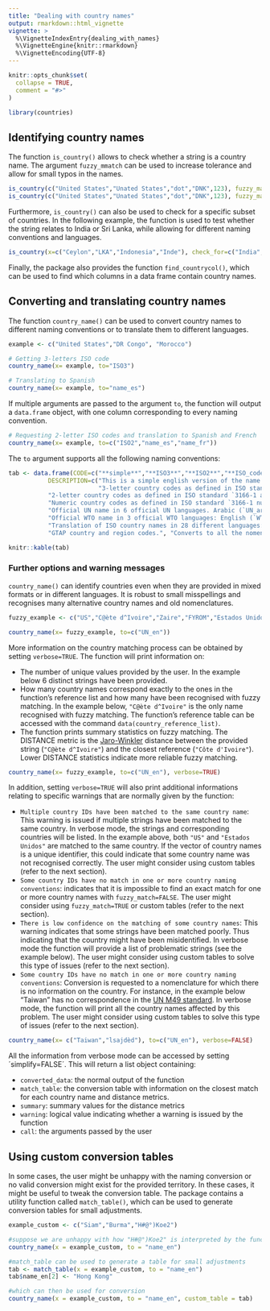 ```yaml
---
title: "Dealing with country names"
output: rmarkdown::html_vignette
vignette: >
  %\VignetteIndexEntry{dealing_with_names}
  %\VignetteEngine{knitr::rmarkdown}
  %\VignetteEncoding{UTF-8}
---
```


```r
knitr::opts_chunk$set(
  collapse = TRUE,
  comment = "#>"
)

library(countries)
```

## Identifying country names

The function `is_country()` allows to check whether a string is a country name. The argument `fuzzy_mmatch` can be used to increase tolerance and allow for small typos in the names.  

```r
is_country(c("United States","Unated States","dot","DNK",123), fuzzy_match = FALSE) # FALSE is the default and will run faster
is_country(c("United States","Unated States","dot","DNK",123), fuzzy_match = TRUE)
```

Furthermore, `is_country()` can also be used to check for a specific subset of countries. In the following example, the function is used to test whether the string relates to India or Sri Lanka, while allowing for different naming conventions and languages.

```r
is_country(x=c("Ceylon","LKA","Indonesia","Inde"), check_for=c("India","Sri Lanka"))
```

Finally, the package also provides the function `find_countrycol()`, which can be used to find which columns in a data frame contain country names.

## Converting and translating country names

The function `country_name()` can be used to convert country names to different naming conventions or to translate them to different languages. 

```r
example <- c("United States","DR Congo", "Morocco")

# Getting 3-letters ISO code
country_name(x= example, to="ISO3")

# Translating to Spanish
country_name(x= example, to="name_es")
```

If multiple arguments are passed to the argument `to`, the function will output a `data.frame` object, with one column corresponding to every naming convention.

```r
# Requesting 2-letter ISO codes and translation to Spanish and French
country_name(x= example, to=c("ISO2","name_es","name_fr"))
```


The `to` argument supports all the following naming conventions:




```r
tab <- data.frame(CODE=c("**simple**","**ISO3**","**ISO2**","**ISO_code**","**UN_**xx","**WTO_**xx","**name_**xx","**GTAP**", "**all**"),
           DESCRIPTION=c("This is a simple english version of the name containing only ASCII characters. This nomenclature is available for all countries.",
                         "3-letter country codes as defined in ISO standard `3166-1 alpha-3`. This nomenclature is available only for the territories in the standard (currently 249 territories).",
           "2-letter country codes as defined in ISO standard `3166-1 alpha-2`. This nomenclature is available only for the territories in the standard (currently 249 territories).",
           "Numeric country codes as defined in ISO standard `3166-1 numeric`. This country code is the same as the UN's country number (M49 standard). This nomenclature is available for the territories in the ISO standard (currently 249 countries).",
           "Official UN name in 6 official UN languages. Arabic (`UN_ar`), Chinese  (`UN_zh`), English  (`UN_en`), French  (`UN_fr`), Spanish  (`UN_es`), Russian (`UN_ru`). This nomenclature is only available for countries in the M49 standard (currently 249 territories).",
           "Official WTO name in 3 official WTO languages: English (`WTO_en`), French (`WTO_fr`), Spanish (`WTO_es`). This nomenclature is only available for WTO members and observers (currently 189 entities).",
           "Translation of ISO country names in 28 different languages: Arabic (`name_ar`), Bulgarian (`name_bg`), Czech (`name_cs`), Danish (`name_da`), German (`name_de`), Greek (`name_el`), English  (`name_en`), Spanish  (`name_es`), Estonian (`name_et`),  Basque (`name_eu`),  Finnish (`name_fi`), French (`name_fr`), Hungarian (`name_hu`), Italian (`name_it`), Japponease (`name_ja`), Korean (`name_ko`), Lithuanian (`name_lt`), Dutch (`name_nl`), Norwegian (`name_no`), Polish (`name_po`), Portuguese (`name_pt`), Romenian (`name_ro`), Russian (`name_ru`), Slovak (`name_sk`), Swedish (`name_sv`), Thai (`name_th`), Ukranian (`name_uk`), Chinese simplified (`name_zh`), Chinese traditional (`name_zh-tw`)",
           "GTAP country and region codes.", "Converts to all the nomenclatures and languages in this table"))

knitr::kable(tab)
```





### Further options and warning messages

`country_name()` can identify countries even when they are provided in mixed formats or in different languages. It is robust to small misspellings and recognises many alternative country names and old nomenclatures.  

```r
fuzzy_example <- c("US","C@ète d^Ivoire","Zaire","FYROM","Estados Unidos","ITA")

country_name(x= fuzzy_example, to=c("UN_en"))
```

More information on the country matching process can be obtained by setting `verbose=TRUE`. The function will print information on:

* The number of unique values provided by the user. In the example below 6 distinct strings have been provided.
* How many country names correspond exactly to the ones in the function's reference list and how many have been recognised with fuzzy matching. In the example below, `"C@ète d^Ivoire"` is the only name recognised with fuzzy matching. The function's reference table can be accessed with the command `data(country_reference_list)`.
* The function prints summary statistics on fuzzy matching. The DISTANCE metric is the [Jaro-Winkler](https://en.wikipedia.org/wiki/Jaro%E2%80%93Winkler_distance) distance between the provided string (`"C@ète d^Ivoire"`) and the closest reference (`"Côte d'Ivoire"`). Lower DISTANCE statistics indicate more reliable fuzzy matching.  


```r
country_name(x= fuzzy_example, to=c("UN_en"), verbose=TRUE)
```

In addition, setting `verbose=TRUE` will also print additional informations relating  to specific warnings that are normally given by the function:

* `Multiple country IDs have been matched to the same country name`: This warning is issued if multiple strings have been matched to the same country. In verbose mode, the strings and corresponding countries will be listed. In the example above, both `"US"` and `"Estados Unidos"` are matched to the same country. If the vector of country names is a unique identifier, this could indicate that some country name was not recognised correctly. The user might consider using custom tables (refer to the next section).
* `Some country IDs have no match in one or more country naming conventions`: indicates that it is impossible to find an exact match for one or more country names with `fuzzy_match=FALSE`. The user might consider using `fuzzy_match=TRUE` or custom tables (refer to the next section). 
* `There is low confidence on the matching of some country names`: This warning indicates that some strings have been matched poorly. Thus indicating that the country might have been misidentified. In verbose mode the function will provide a list of problematic strings (see the example below). The user might consider using custom tables to solve this type of issues (refer to the next section). 
* `Some country IDs have no match in one or more country naming conventions`: Conversion is requested to a nomenclature for which there is no information on the country. For instance, in the example below "Taiwan" has no correspondence in the [UN M49 standard](https://unstats.un.org/unsd/methodology/m49/). In verbose mode, the function will print all the country names affected by this problem. The user might consider using custom tables to solve this type of issues (refer to the next section). 

```r
country_name(x= c("Taiwan","lsajdèd"), to=c("UN_en"), verbose=FALSE)
```

All the information from verbose mode can be accessed by setting ´simplify=FALSE´. This will return a list object containing:

* `converted_data`: the normal output of the function
* `match_table`: the conversion table with information on the closest match for each country name and distance metrics.
* `summary`: summary values for the distance metrics
* `warning`: logical value indicating whether a warning is issued by the function
* `call`: the arguments passed by the user

## Using custom conversion tables

In some cases, the user might be unhappy with the naming conversion or no valid conversion might exist for the provided territory. In these cases, it might be useful to tweak the conversion table. The package contains a utility function called `match_table()`, which can be used to generate conversion tables for small adjustments. 

```r
example_custom <- c("Siam","Burma","H#@°)Koe2")

#suppose we are unhappy with how "H#@°)Koe2" is interpreted by the function
country_name(x = example_custom, to = "name_en")

#match_table can be used to generate a table for small adjustments
tab <- match_table(x = example_custom, to = "name_en")
tab$name_en[2] <- "Hong Kong"

#which can then be used for conversion
country_name(x = example_custom, to = "name_en", custom_table = tab)
```





